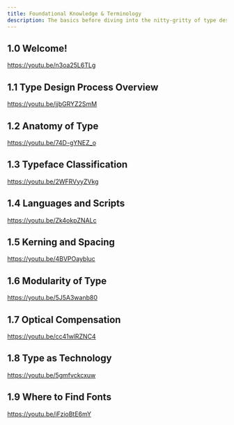 ```yaml
---
title: Foundational Knowledge & Terminology
description: The basics before diving into the nitty-gritty of type design
---
```


## 1.0 Welcome!

https://youtu.be/n3oa25L6TLg

## 1.1 Type Design Process Overview

https://youtu.be/jjbGRYZ2SmM

## 1.2 Anatomy of Type

https://youtu.be/74D-gYNEZ_o

## 1.3 Typeface Classification

https://youtu.be/2WFRVyyZVkg

## 1.4 Languages and Scripts

https://youtu.be/Zk4okpZNALc

## 1.5 Kerning and Spacing

https://youtu.be/4BVPOaybluc

## 1.6 Modularity of Type

https://youtu.be/5J5A3wanb80

## 1.7 Optical Compensation

https://youtu.be/cc41wlRZNC4

## 1.8 Type as Technology

https://youtu.be/5gmfvckcxuw

## 1.9 Where to Find Fonts

https://youtu.be/iFzioBtE6mY
